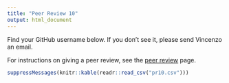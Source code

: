 ```yaml
---
title: "Peer Review 10"
output: html_document
---
```


Find your GitHub username below. If you don't see it, please send Vincenzo an email.

For instructions on giving a peer review, see the [peer review](http://stat545.com/Classroom/assignments/peer-review.html) page.

```r
suppressMessages(knitr::kable(readr::read_csv("pr10.csv")))
```